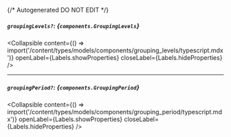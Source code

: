 {/* Autogenerated DO NOT EDIT  */}

##### `groupingLevels?`: *{`components.GroupingLevels`}*

<Collapsible content={() => import('/content/types/models/components/grouping_levels/typescript.mdx')} openLabel={Labels.showProperties} closeLabel={Labels.hideProperties} />


---
##### `groupingPeriod?`: *{`components.GroupingPeriod`}*

<Collapsible content={() => import('/content/types/models/components/grouping_period/typescript.mdx')} openLabel={Labels.showProperties} closeLabel={Labels.hideProperties} />




